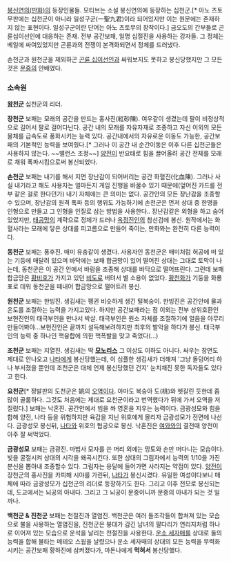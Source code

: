 [[봉신연의(만화)]]의 등장인물들. 모티브는 소설 봉신연의에 등장하는 십천군.[* 아노 츠토무판에는 십천군이 아니라 일성구군(一聖九君)이라 되어있지만 이는 원문에는 존재하지 않는 표현이다. 일성구군이란 단어는 아노 츠토무의 창작이다.] 금오도의 간부들로 곤륜십이선인에 대응하는 존재. 전부 공간보패, 일명 십절진을 사용하는 강자들. 그 정체는 베일에 싸여있었지만 곤륜과의 전쟁이 본격화되면서 정체를 드러냈다.

손천군과 원천군을 제외하곤 [[곤륜 십이선인]]과 싸워보지도 못하고 봉신당했지만 그 모든 것은 [[문중]]의 안배였다.

=== 소속원 ===
'''[[왕천군]]'''
십천군의 리더.

'''장천군'''
보패는 모래의 공간을 만드는 홍사진(紅砂陳). 여우같이 생겼는데 팔이 비정상적으로 길어서 팔로 걸어다닌다. 공간 내의 모래를 자유자재로 조종하고 자신 이외의 모든 물체를 급속도로 풍화시키는 능력 있다. 공간내에서의 자유로운 이동도 가능한, 공간보패의 기본적인 능력을 보여줬다.[* 그러나 이 공간 내 순간이동은 이후 다른 십천군들은 사용하지 않는다. ~~밸런스 조정~~] [[양전]]이 반요태로 힘을 끌어올려 공간 전체를 모래로 채워 폭파시킴으로써 봉신되었다.

'''손천군'''
보패는 내기를 해서 지면 장난감이 되어버리는 공간 화혈진(化血陳). 그러나 사실 내기라고 해도 사용자는 얼마든지 게임 진행을 바꿀수 있기 때문에(엎어진 카드를 전부 같은 걸로 한다던가) 내기 자체에는 큰 의미는 없다. 공간안의 모든 장난감을 조종할수 있으며, 장난감의 원격 폭파 등의 행위도 가능하기에 손천군은 먼저 상대 중 한명을 인형으로 만들고 그 인형을 인질로 삼는 방법을 사용한다.. 장난감같은 외형을 하고 숨어있었지만, [[태공망]]의 계략으로 정체가 드러나 [[옥정진인]]의 참선검에 봉신. 원작에서는 화혈사라는 모래에 닿은 상대를 피고름으로 만들어 죽이는, 만화와는 완전히 다른 능력이다.

'''동천군'''
보패는 풍후진. 매미 유충같이 생겼다. 사용자인 동천군은 매미처럼 허공에 떠 있는 기둥에 매달려 있으며 바닥에는 보패 합금망이 있어 떨어진 상대는 그대로 토막이 나는데, 동천군은 이 공간 안에서 바람을 조종해 상대를 바닥으로 떨어뜨린다. 그런데 보패 합금망은 [[황비호]]가 가지고 있던 [[비도]]로 버텨서 별 소용이 없었다. [[황천화]]가 기둥을 화룡표로 데워 동천군을 떼내어 합금망으로 떨어트려 봉신.

'''원천군'''
보패는 한빙진. 생김새는 펭귄 비슷하게 생긴 털복숭이. 한빙진은 공간안에 물과 온도를 조절하는 능력을 가지고있다. 하지만 공간보패라는 점 이외는 전부 상위호환인 보현진인의 태극부인을 만나서 박살. 태극부인은 원소 자체를 조절하기에 얼음을 아무리 만들어봐야...보현진인은 끝까지 설득해보려하지만 최후의 발악을 하다가 봉신. 태극부인의 능력 중 하나인 핵융합에 의한 핵폭발을 맞고 죽었다(...)

'''조천군'''
보패는 지열진. 생김새는 딱 '''[[모노리스]]''' 그 이상도 이하도 아니다. 싸우는 장면도 제대로 안나오고 [[나타]]에게 봉신당했는데, 이 심플한 생김새가 더해져 '그냥 돌덩어리 하나 부서졌을 뿐인데 조천군은 대체 언제 봉신당했던 건지' 눈치채진 못한 독자들도 있다고 한다.

'''요천군'''[* 정발판의 도천군은 姚의 [[오역]]이다. 아마도 복숭아 도(桃)와 헷갈린 듯한데 좀 많이 골룸하다. 그것도 처음에는 제대로 요천군이라고 번역했다가 뒤에 가서 오역을 저질렀다.]
보패는 낙혼진. 공간안에서 빔을 쏴 영혼을 지우는 능력이다. 금광성모와 힘을 합해 양전, 나타 등을 위협하지만 육감을 지닌 위호에게 몰리자 금광성모가 전면에 나선다. 금광성모 봉신뒤, [[나타]]와 위호의 협공으로 봉신. 낙혼진은 [[여와]]와의 결전때 양전이 아주 잘 써먹었다.

'''금광성모'''
보패는 금광진. 마법사 모자를 쓴 머리 외에는 망토와 손만 떠다니는 모습이다. 빛을 굴절시켜 상대의 시각을 왜곡시킨다. 또한 상대의 그림자에서 능력의 1/10을 가진 분신을 뽑아내 조종할수 있다. 그림자는 응달에 들어가면 사라지는 약점이 있다. [[양전]]이 장천군의 홍사진을 카피해 시야를 가린뒤, [[나타]]가 봉신시켰다. 유일한 여성이다보니 매체에 따라 금광성모가 십천군의 리더로 등장하기도 한다. 그리고 이후 전모로 봉신되는데, 도교에서는 뇌공의 아내다. 그리고 그 뇌공이 문중이니까 문중의 아내가 되는 것 일까나.

'''백천군 & 진천군'''
보패는 천절진과 열염진. 백천군은 여러 돌조각들이 합쳐져 있는 모습으로 불을 사용하는 열염진을, 진천군은 붕대가 감긴 남녀의 팔다리가 연리지처럼 하나로 이어져 있는 모습으로 운석을 날리는 천절진을 사용한다. [[운소 세자매]]를 상대로 둘의 능력을 합해 불타는 메테오 스웜을 날렸으나 운소 세자매의 상대의 모든 능력을 무력화시키는 공간보패 황하진에 삼켜졌다가, 마돈나에게 '''먹혀서''' 봉신당했다. 
